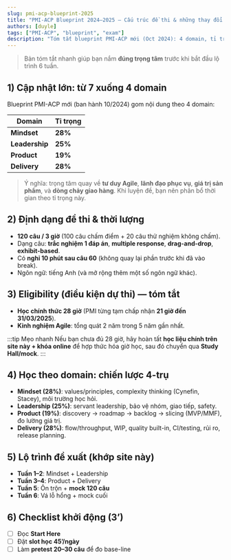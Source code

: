 ```yaml
---
slug: pmi-acp-blueprint-2025
title: "PMI-ACP Blueprint 2024–2025 — Cấu trúc đề thi & những thay đổi quan trọng"
authors: [duyle]
tags: ["PMI-ACP", "blueprint", "exam"]
description: "Tóm tắt blueprint PMI-ACP mới (Oct 2024): 4 domain, tỉ trọng câu hỏi, định dạng đề thi, thời lượng, eligibility và gợi ý học theo domain."
---
```


> Bản tóm tắt nhanh giúp bạn nắm **đúng trọng tâm** trước khi bắt đầu lộ trình 6 tuần.

## 1) Cập nhật lớn: từ 7 **xuống 4 domain**
Blueprint PMI-ACP mới (ban hành 10/2024) gom nội dung theo 4 domain:

| Domain | Tỉ trọng |
|---|---|
| **Mindset** | **28%** |
| **Leadership** | **25%** |
| **Product** | **19%** |
| **Delivery** | **28%** |

> Ý nghĩa: trọng tâm quay về **tư duy Agile**, **lãnh đạo phục vụ**, **giá trị sản phẩm**, và **dòng chảy giao hàng**. Khi luyện đề, bạn nên phân bổ thời gian theo tỉ trọng này.

## 2) Định dạng đề thi & thời lượng
- **120 câu / 3 giờ** (100 câu chấm điểm + 20 câu thử nghiệm không chấm).  
- Dạng câu: **trắc nghiệm 1 đáp án**, **multiple response**, **drag-and-drop**, **exhibit-based**.  
- Có **nghỉ 10 phút sau câu 60** (không quay lại phần trước khi đã vào break).  
- Ngôn ngữ: tiếng Anh (và mở rộng thêm một số ngôn ngữ khác).

## 3) Eligibility (điều kiện dự thi) — tóm tắt
- **Học chính thức 28 giờ** (PMI từng tạm chấp nhận **21 giờ đến 31/03/2025**).  
- **Kinh nghiệm Agile**: tổng quát 2 năm trong 5 năm gần nhất.  

:::tip Mẹo nhanh
Nếu bạn chưa đủ 28 giờ, hãy hoàn tất **học liệu chính trên site này + khóa online** để hợp thức hóa giờ học, sau đó chuyển qua **Study Hall/mock**.
:::

## 4) Học theo domain: chiến lược 4-trụ
- **Mindset (28%)**: values/principles, complexity thinking (Cynefin, Stacey), môi trường học hỏi.  
- **Leadership (25%)**: servant leadership, bảo vệ nhóm, giao tiếp, safety.  
- **Product (19%)**: discovery → roadmap → backlog → slicing (MVP/MMF), đo lường giá trị.  
- **Delivery (28%)**: flow/throughput, WIP, quality built-in, CI/testing, rủi ro, release planning.

## 5) Lộ trình đề xuất (khớp site này)
- **Tuần 1–2**: Mindset + Leadership  
- **Tuần 3–4**: Product + Delivery  
- **Tuần 5**: Ôn trộn + **mock 120 câu**  
- **Tuần 6**: Vá lỗ hổng + mock cuối

## 6) Checklist khởi động (3’)
- [ ] Đọc **Start Here**  
- [ ] Đặt **slot học 45’/ngày**  
- [ ] Làm **pretest 20–30 câu** để đo base-line
